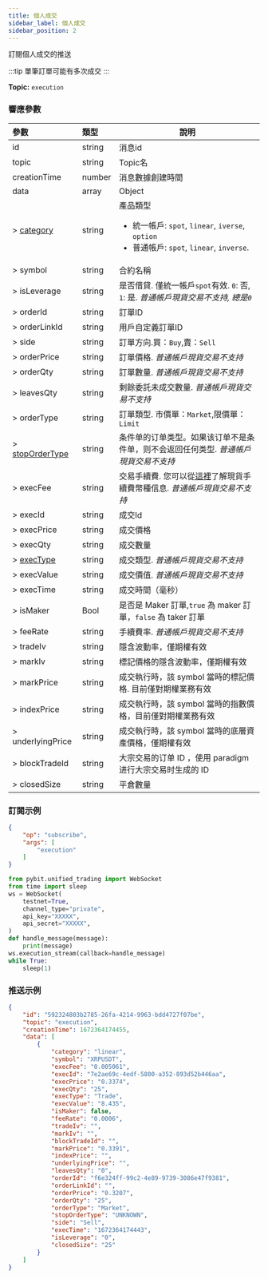 ```yaml
---
title: 個人成交
sidebar_label: 個人成交
sidebar_position: 2
---
```


訂閱個人成交的推送

:::tip
單筆訂單可能有多次成交
:::

**Topic:** `execution`

### 響應參數
| 參數 | 類型 | 說明|
|:----- |:-----|----- |
|id |string |消息id|
|topic |string |Topic名 |
|creationTime |number |消息數據創建時間 |
|data |array |Object |
|> [category](../../enum#category) | string | 產品類型 <ul><li>統一帳戶: `spot`, `linear`, `iverse`, `option`</li><li>普通帳戶: `spot`, `linear`, `inverse`.</li></ul>|
|> symbol |string |合約名稱|
|> isLeverage |string |是否借貸. 僅統一帳戶`spot`有效. `0`: 否, `1`: 是. _普通帳戶現貨交易不支持, 總是`0`_|
|> orderId |string |訂單ID |
|> orderLinkId |string |用戶自定義訂單ID|
|> side |string |訂單方向.買：`Buy`,賣：`Sell` |
|> orderPrice |string |訂單價格. _普通帳戶現貨交易不支持_ |
|> orderQty |string |訂單數量. _普通帳戶現貨交易不支持_ |
|> leavesQty |string |剩餘委託未成交數量. _普通帳戶現貨交易不支持_ |
|> orderType |string |訂單類型. 市價單：`Market`,限價單：`Limit` |
|> [stopOrderType](../../enum#stopordertype) |string |条件单的订单类型。如果该订单不是条件单，则不会返回任何类型. _普通帳戶現貨交易不支持_ |
|> execFee |string |交易手續費. 您可以從[這裡](../../enum#現貨交易手續費幣種說明)了解現貨手續費幣種信息. _普通帳戶現貨交易不支持_ |
|> execId |string |成交Id |
|> execPrice |string |成交價格 |
|> execQty |string |成交數量 |
|> [execType](../../enum#exectype) |string |成交類型. _普通帳戶現貨交易不支持_|
|> execValue |string |成交價值. _普通帳戶現貨交易不支持_ |
|> execTime |string |成交時間（毫秒） |
|> isMaker |Bool |是否是 Maker 訂單,`true` 為 maker 訂單，`false` 為 taker 訂單 |
|> feeRate |string |手續費率. _普通帳戶現貨交易不支持_ |
|> tradeIv |string |隱含波動率，僅期權有效 |
|> markIv |string |標記價格的隱含波動率，僅期權有效 |
|> markPrice |string |成交執行時，該 symbol 當時的標記價格. 目前僅對期權業務有效 |
|> indexPrice |string |成交執行時，該 symbol 當時的指數價格，目前僅對期權業務有效 |
|> underlyingPrice |string |成交執行時，該 symbol 當時的底層資產價格，僅期權有效|
|> blockTradeId |string |大宗交易的订单 ID ，使用 paradigm 进行大宗交易时生成的 ID |
|> closedSize |string |平倉數量 |

### 訂閱示例
```json
{
    "op": "subscribe",
    "args": [
        "execution"
    ]
}
```

```python
from pybit.unified_trading import WebSocket
from time import sleep
ws = WebSocket(
    testnet=True,
    channel_type="private",
    api_key="XXXXX",
    api_secret="XXXXX",
)
def handle_message(message):
    print(message)
ws.execution_stream(callback=handle_message)
while True:
    sleep(1)
```

### 推送示例

```json
{
    "id": "592324803b2785-26fa-4214-9963-bdd4727f07be",
    "topic": "execution",
    "creationTime": 1672364174455,
    "data": [
        {
            "category": "linear",
            "symbol": "XRPUSDT",
            "execFee": "0.005061",
            "execId": "7e2ae69c-4edf-5800-a352-893d52b446aa",
            "execPrice": "0.3374",
            "execQty": "25",
            "execType": "Trade",
            "execValue": "8.435",
            "isMaker": false,
            "feeRate": "0.0006",
            "tradeIv": "",
            "markIv": "",
            "blockTradeId": "",
            "markPrice": "0.3391",
            "indexPrice": "",
            "underlyingPrice": "",
            "leavesQty": "0",
            "orderId": "f6e324ff-99c2-4e89-9739-3086e47f9381",
            "orderLinkId": "",
            "orderPrice": "0.3207",
            "orderQty": "25",
            "orderType": "Market",
            "stopOrderType": "UNKNOWN",
            "side": "Sell",
            "execTime": "1672364174443",
            "isLeverage": "0",
            "closedSize": "25"
        }
    ]
}
```
